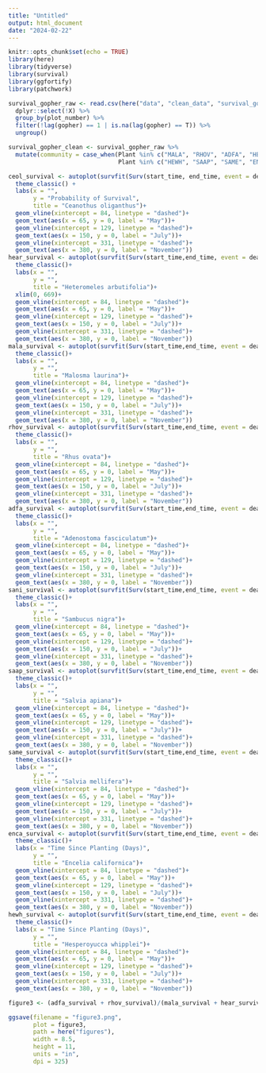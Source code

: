 ```yaml
---
title: "Untitled"
output: html_document
date: "2024-02-22"
---
```


```r
knitr::opts_chunk$set(echo = TRUE)
library(here)
library(tidyverse)
library(survival)
library(ggfortify)
library(patchwork)
```

```r
survival_gopher_raw <- read.csv(here("data", "clean_data", "survival_gopher_raw.csv"))%>% 
  dplyr::select(!X) %>% 
  group_by(plot_number) %>% 
  filter(!lag(gopher) == 1 | is.na(lag(gopher) == T)) %>%
  ungroup()

survival_gopher_clean <- survival_gopher_raw %>% 
  mutate(community = case_when(Plant %in% c("MALA", "RHOV", "ADFA", "HEAR", "CEOL") ~ "Chaparral",
                               Plant %in% c("HEWH", "SAAP", "SAME", "ENCA", "SANI") ~ "CSS"))
```

```r
ceol_survival <- autoplot(survfit(Surv(start_time, end_time, event = dead) ~ 1, data = survival_gopher_clean %>% filter(Plant == "CEOL"), id = plot_number), surv.colour = "#00BFC4", censor.colour = "black") +
  theme_classic() +
  labs(x = "",
       y = "Probability of Survival",
       title = "Ceanothus oliganthus")+ 
  geom_vline(xintercept = 84, linetype = "dashed")+
  geom_text(aes(x = 65, y = 0, label = "May"))+
  geom_vline(xintercept = 129, linetype = "dashed")+
  geom_text(aes(x = 150, y = 0, label = "July"))+
  geom_vline(xintercept = 331, linetype = "dashed")+
  geom_text(aes(x = 380, y = 0, label = "November"))
hear_survival <- autoplot(survfit(Surv(start_time,end_time, event = dead) ~ 1, data = survival_gopher_clean %>% filter(Plant == "HEAR"), id = plot_number), surv.colour = "#00BFC4", censor.colour = "black") +
  theme_classic()+
  labs(x = "",
       y = "",
       title = "Heteromeles arbutifolia")+
  xlim(0, 669)+ 
  geom_vline(xintercept = 84, linetype = "dashed")+
  geom_text(aes(x = 65, y = 0, label = "May"))+
  geom_vline(xintercept = 129, linetype = "dashed")+
  geom_text(aes(x = 150, y = 0, label = "July"))+
  geom_vline(xintercept = 331, linetype = "dashed")+
  geom_text(aes(x = 380, y = 0, label = "November"))
mala_survival <- autoplot(survfit(Surv(start_time,end_time, event = dead) ~ 1, data = survival_gopher_clean %>% filter(Plant == "MALA"), id = plot_number), surv.colour = "#00BFC4", censor.colour = "black") +
  theme_classic()+
  labs(x = "",
       y = "",
       title = "Malosma laurina")+ 
  geom_vline(xintercept = 84, linetype = "dashed")+
  geom_text(aes(x = 65, y = 0, label = "May"))+
  geom_vline(xintercept = 129, linetype = "dashed")+
  geom_text(aes(x = 150, y = 0, label = "July"))+
  geom_vline(xintercept = 331, linetype = "dashed")+
  geom_text(aes(x = 380, y = 0, label = "November"))
rhov_survival <- autoplot(survfit(Surv(start_time,end_time, event = dead) ~ 1, data = survival_gopher_clean %>% filter(Plant == "RHOV"), id = plot_number), surv.colour = "#00BFC4", censor.colour = "black") +
  theme_classic()+
  labs(x = "",
       y = "",
       title = "Rhus ovata")+ 
  geom_vline(xintercept = 84, linetype = "dashed")+
  geom_text(aes(x = 65, y = 0, label = "May"))+
  geom_vline(xintercept = 129, linetype = "dashed")+
  geom_text(aes(x = 150, y = 0, label = "July"))+
  geom_vline(xintercept = 331, linetype = "dashed")+
  geom_text(aes(x = 380, y = 0, label = "November"))
adfa_survival <- autoplot(survfit(Surv(start_time,end_time, event = dead) ~ 1, data = survival_gopher_clean %>% filter(Plant == "ADFA"), id = plot_number), surv.colour = "#00BFC4", censor.colour = "black") +
  theme_classic()+
  labs(x = "",
       y = "",
       title = "Adenostoma fasciculatum")+ 
  geom_vline(xintercept = 84, linetype = "dashed")+
  geom_text(aes(x = 65, y = 0, label = "May"))+
  geom_vline(xintercept = 129, linetype = "dashed")+
  geom_text(aes(x = 150, y = 0, label = "July"))+
  geom_vline(xintercept = 331, linetype = "dashed")+
  geom_text(aes(x = 380, y = 0, label = "November"))
sani_survival <- autoplot(survfit(Surv(start_time,end_time, event = dead) ~ 1, data = survival_gopher_clean %>% filter(Plant == "SANI"), id = plot_number), surv.colour = "#C77CFF", censor.colour = "black") +
  theme_classic()+
  labs(x = "",
       y = "",
       title = "Sambucus nigra")+ 
  geom_vline(xintercept = 84, linetype = "dashed")+
  geom_text(aes(x = 65, y = 0, label = "May"))+
  geom_vline(xintercept = 129, linetype = "dashed")+
  geom_text(aes(x = 150, y = 0, label = "July"))+
  geom_vline(xintercept = 331, linetype = "dashed")+
  geom_text(aes(x = 380, y = 0, label = "November"))
saap_survival <- autoplot(survfit(Surv(start_time,end_time, event = dead) ~ 1, data = survival_gopher_clean %>% filter(Plant == "SAAP"), id = plot_number), surv.colour = "#C77CFF", censor.colour = "black") +
  theme_classic()+
  labs(x = "",
       y = "",
       title = "Salvia apiana")+ 
  geom_vline(xintercept = 84, linetype = "dashed")+
  geom_text(aes(x = 65, y = 0, label = "May"))+
  geom_vline(xintercept = 129, linetype = "dashed")+
  geom_text(aes(x = 150, y = 0, label = "July"))+
  geom_vline(xintercept = 331, linetype = "dashed")+
  geom_text(aes(x = 380, y = 0, label = "November"))
same_survival <- autoplot(survfit(Surv(start_time,end_time, event = dead) ~ 1, data = survival_gopher_clean %>% filter(Plant == "SAME"), id = plot_number), surv.colour = "#C77CFF", censor.colour = "black") +
  theme_classic()+
  labs(x = "",
       y = "",
       title = "Salvia mellifera")+ 
  geom_vline(xintercept = 84, linetype = "dashed")+
  geom_text(aes(x = 65, y = 0, label = "May"))+
  geom_vline(xintercept = 129, linetype = "dashed")+
  geom_text(aes(x = 150, y = 0, label = "July"))+
  geom_vline(xintercept = 331, linetype = "dashed")+
  geom_text(aes(x = 380, y = 0, label = "November"))
enca_survival <- autoplot(survfit(Surv(start_time,end_time, event = dead) ~ 1, data = survival_gopher_clean %>% filter(Plant == "ENCA"), id = plot_number), surv.colour = "#C77CFF", censor.colour = "black") +
  theme_classic()+
  labs(x = "Time Since Planting (Days)",
       y = "",
       title = "Encelia californica")+ 
  geom_vline(xintercept = 84, linetype = "dashed")+
  geom_text(aes(x = 65, y = 0, label = "May"))+
  geom_vline(xintercept = 129, linetype = "dashed")+
  geom_text(aes(x = 150, y = 0, label = "July"))+
  geom_vline(xintercept = 331, linetype = "dashed")+
  geom_text(aes(x = 380, y = 0, label = "November"))
hewh_survival <- autoplot(survfit(Surv(start_time,end_time, event = dead) ~ 1, data = survival_gopher_clean %>% filter(Plant == "HEWH"), id = plot_number), surv.colour = "#C77CFF", censor.colour = "black") +
  theme_classic()+
  labs(x = "Time Since Planting (Days)",
       y = "",
       title = "Hesperoyucca whipplei")+ 
  geom_vline(xintercept = 84, linetype = "dashed")+
  geom_text(aes(x = 65, y = 0, label = "May"))+
  geom_vline(xintercept = 129, linetype = "dashed")+
  geom_text(aes(x = 150, y = 0, label = "July"))+
  geom_vline(xintercept = 331, linetype = "dashed")+
  geom_text(aes(x = 380, y = 0, label = "November"))

figure3 <- (adfa_survival + rhov_survival)/(mala_survival + hear_survival)/(ceol_survival + sani_survival)/(saap_survival + same_survival)/(enca_survival + hewh_survival) + plot_annotation(tag_levels = "A")

ggsave(filename = "figure3.png",
       plot = figure3,
       path = here("figures"),
       width = 8.5,
       height = 11,
       units = "in",
       dpi = 325)
```

